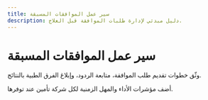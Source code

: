```yaml
---
title: سير عمل الموافقات المسبقة
description: دليل مبدئي لإدارة طلبات الموافقة قبل العلاج.
---
```


# سير عمل الموافقات المسبقة

وثّق خطوات تقديم طلب الموافقة، متابعة الردود، وإبلاغ الفرق الطبية بالنتائج.

أضف مؤشرات الأداء والمهل الزمنية لكل شركة تأمين عند توفرها.
